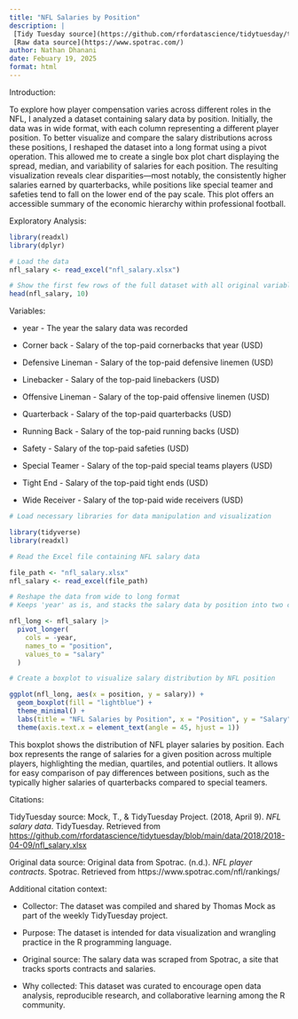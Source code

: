 ```yaml
---
title: "NFL Salaries by Position"
description: |
 [Tidy Tuesday source](https://github.com/rfordatascience/tidytuesday/tree/main/data/2018/2018-04-09)
 [Raw data source](https://www.spotrac.com/)
author: Nathan Dhanani
date: Febuary 19, 2025
format: html
---
```


Introduction:

To explore how player compensation varies across different roles in the NFL, I analyzed a dataset containing salary data by position. Initially, the data was in wide format, with each column representing a different player position. To better visualize and compare the salary distributions across these positions, I reshaped the dataset into a long format using a pivot operation. This allowed me to create a single box plot chart displaying the spread, median, and variability of salaries for each position. The resulting visualization reveals clear disparities—most notably, the consistently higher salaries earned by quarterbacks, while positions like special teamer and safeties tend to fall on the lower end of the pay scale. This plot offers an accessible summary of the economic hierarchy within professional football.

Exploratory Analysis:

```r
library(readxl)
library(dplyr)

# Load the data
nfl_salary <- read_excel("nfl_salary.xlsx")

# Show the first few rows of the full dataset with all original variables
head(nfl_salary, 10)
```

Variables:

-   year - The year the salary data was recorded

-   Corner back - Salary of the top-paid cornerbacks that year (USD)

-   Defensive Lineman - Salary of the top-paid defensive linemen (USD)

-   Linebacker - Salary of the top-paid linebackers (USD)

-   Offensive Lineman - Salary of the top-paid offensive linemen (USD)

-   Quarterback - Salary of the top-paid quarterbacks (USD)

-   Running Back - Salary of the top-paid running backs (USD)

-   Safety - Salary of the top-paid safeties (USD)

-   Special Teamer - Salary of the top-paid special teams players (USD)

-   Tight End - Salary of the top-paid tight ends (USD)

-   Wide Receiver - Salary of the top-paid wide receivers (USD)

```r

# Load necessary libraries for data manipulation and visualization

library(tidyverse)
library(readxl)

# Read the Excel file containing NFL salary data

file_path <- "nfl_salary.xlsx"
nfl_salary <- read_excel(file_path)

# Reshape the data from wide to long format
# Keeps 'year' as is, and stacks the salary data by position into two columns: 'position' and 'salary'

nfl_long <- nfl_salary |>
  pivot_longer(
    cols = -year,
    names_to = "position",
    values_to = "salary"
  )

# Create a boxplot to visualize salary distribution by NFL position

ggplot(nfl_long, aes(x = position, y = salary)) +
  geom_boxplot(fill = "lightblue") +
  theme_minimal() +
  labs(title = "NFL Salaries by Position", x = "Position", y = "Salary") +
  theme(axis.text.x = element_text(angle = 45, hjust = 1))


```

This boxplot shows the distribution of NFL player salaries by position. Each box represents the range of salaries for a given position across multiple players, highlighting the median, quartiles, and potential outliers. It allows for easy comparison of pay differences between positions, such as the typically higher salaries of quarterbacks compared to special teamers.

Citations:

TidyTuesday source: Mock, T., & TidyTuesday Project. (2018, April 9). *NFL salary data*. TidyTuesday. Retrieved from <https://github.com/rfordatascience/tidytuesday/blob/main/data/2018/2018-04-09/nfl_salary.xlsx>

Original data source: Original data from Spotrac. (n.d.). *NFL player contracts*. Spotrac. Retrieved from https://www.spotrac.com/nfl/rankings/

Additional citation context:

-   Collector: The dataset was compiled and shared by Thomas Mock as part of the weekly TidyTuesday project.

-   Purpose: The dataset is intended for data visualization and wrangling practice in the R programming language.

-   Original source: The salary data was scraped from Spotrac, a site that tracks sports contracts and salaries.

-   Why collected: This dataset was curated to encourage open data analysis, reproducible research, and collaborative learning among the R community.
